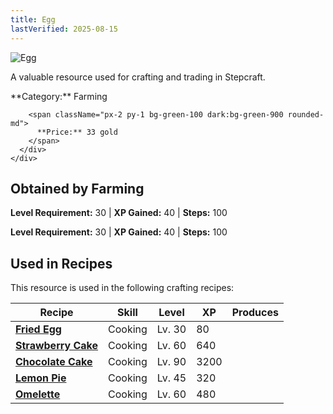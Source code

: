 ```yaml
---
title: Egg
lastVerified: 2025-08-15
---
```


<div className="flex items-start gap-6 mb-8">
  <div className="flex-shrink-0">
    <img src="/assets/resources/farming/egg.png" alt="Egg" className="w-24 h-24 border rounded-lg" />
  </div>
  <div className="flex-1">
    <div className="space-y-2">
      <p className="text-lg text-muted-foreground">A valuable resource used for crafting and trading in Stepcraft.</p>
      <div className="flex flex-wrap gap-4 text-sm">
        <span className="px-2 py-1 bg-blue-100 dark:bg-blue-900 rounded-md">
          **Category:** Farming
        </span>
        
        <span className="px-2 py-1 bg-green-100 dark:bg-green-900 rounded-md">
          **Price:** 33 gold
        </span>
      </div>
    </div>
  </div>
</div>

## Obtained by Farming

**Level Requirement:** 30 | **XP Gained:** 40 | **Steps:** 100


**Level Requirement:** 30 | **XP Gained:** 40 | **Steps:** 100



## Used in Recipes

This resource is used in the following crafting recipes:

| Recipe | Skill | Level | XP | Produces |
|--------|-------|-------|----|---------:|
| **[Fried Egg](#)** | Cooking | Lv. 30 | 80 |  |
| **[Strawberry Cake](#)** | Cooking | Lv. 60 | 640 |  |
| **[Chocolate Cake](#)** | Cooking | Lv. 90 | 3200 |  |
| **[Lemon Pie](#)** | Cooking | Lv. 45 | 320 |  |
| **[Omelette](#)** | Cooking | Lv. 60 | 480 |  |
